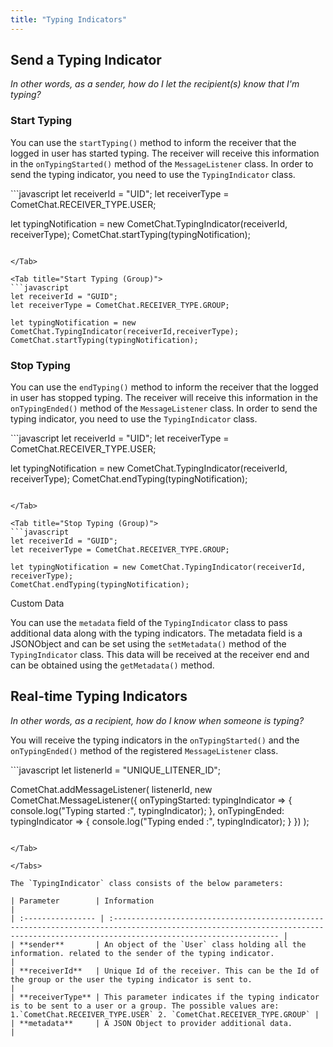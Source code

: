 ```yaml
---
title: "Typing Indicators"
---
```




## Send a Typing Indicator

*In other words, as a sender, how do I let the recipient(s) know that I'm typing?*

### Start Typing

You can use the `startTyping()` method to inform the receiver that the logged in user has started typing. The receiver will receive this information in the `onTypingStarted()` method of the `MessageListener` class. In order to send the typing indicator, you need to use the `TypingIndicator` class.

<Tabs>
<Tab title="Start Typing (User)">
```javascript
let receiverId = "UID";
let receiverType = CometChat.RECEIVER_TYPE.USER;

let typingNotification = new CometChat.TypingIndicator(receiverId, receiverType);
CometChat.startTyping(typingNotification);
```

</Tab>

<Tab title="Start Typing (Group)">
```javascript
let receiverId = "GUID";
let receiverType = CometChat.RECEIVER_TYPE.GROUP;

let typingNotification = new CometChat.TypingIndicator(receiverId,receiverType);
CometChat.startTyping(typingNotification);
```

</Tab>

</Tabs>

### Stop Typing

You can use the `endTyping()` method to inform the receiver that the logged in user has stopped typing. The receiver will receive this information in the `onTypingEnded()` method of the `MessageListener` class. In order to send the typing indicator, you need to use the `TypingIndicator` class.

<Tabs>
<Tab title="Stop Typing (User)">
```javascript
let receiverId = "UID";
let receiverType = CometChat.RECEIVER_TYPE.USER;

let typingNotification = new CometChat.TypingIndicator(receiverId, receiverType);
CometChat.endTyping(typingNotification);
```

</Tab>

<Tab title="Stop Typing (Group)">
```javascript
let receiverId = "GUID";
let receiverType = CometChat.RECEIVER_TYPE.GROUP;

let typingNotification = new CometChat.TypingIndicator(receiverId, receiverType);
CometChat.endTyping(typingNotification);
```

</Tab>

</Tabs>

<Note>
Custom Data

You can use the `metadata` field of the `TypingIndicator` class to pass additional data along with the typing indicators. The metadata field is a JSONObject and can be set using the `setMetadata()` method of the `TypingIndicator` class. This data will be received at the receiver end and can be obtained using the `getMetadata()` method.

</Note>

## Real-time Typing Indicators

*In other words, as a recipient, how do I know when someone is typing?*

You will receive the typing indicators in the `onTypingStarted()` and the `onTypingEnded()` method of the registered `MessageListener` class.

<Tabs>
<Tab title="Message Listener">
```javascript
let listenerId = "UNIQUE_LITENER_ID";

CometChat.addMessageListener(
  listenerId,
  new CometChat.MessageListener({
    onTypingStarted: typingIndicator => {
      console.log("Typing started :", typingIndicator);
    },
    onTypingEnded: typingIndicator => {
      console.log("Typing ended :", typingIndicator);
    }
  })
);
```

</Tab>

</Tabs>

The `TypingIndicator` class consists of the below parameters:

| Parameter        | Information                                                                                                                                                                       |
| :---------------- | :--------------------------------------------------------------------------------------------------------------------------------------------------------------------------------- |
| **sender**       | An object of the `User` class holding all the information. related to the sender of the typing indicator.                                                                         |
| **receiverId**   | Unique Id of the receiver. This can be the Id of the group or the user the typing indicator is sent to.                                                                           |
| **receiverType** | This parameter indicates if the typing indicator is to be sent to a user or a group. The possible values are: 1.`CometChat.RECEIVER_TYPE.USER` 2. `CometChat.RECEIVER_TYPE.GROUP` |
| **metadata**     | A JSON Object to provider additional data.                                                                                                                                        |
